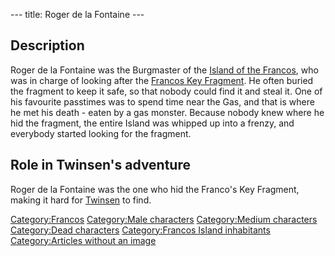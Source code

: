 ---
title: Roger de la Fontaine
---

{{Character|
Name=Roger de la Fontaine|
Image=DIVERS.gif|
Race=[[Franco]]|
Gender=Male|
Size=Medium|
Age=Dead}}

{{Quote|
Quote=Roger de la Fontaine, he was my brother. He was the local burgermaster you know, who was responsible for our fragment. Roger, he kept hiding the fragment somewhere without telling anyone, untill the accident...Pity he was eaten by a monster from the gas.|
Character=[[Roger de la Fontaine's brother]]}}

==Description==
Roger de la Fontaine was the Burgmaster of the [[Island of the Francos]], who was in charge of looking after the [[Francos Key Fragment]]. He often buried the fragment to keep it safe, so that nobody could find it and steal it. One of his favourite passtimes was to spend time near the Gas, and that is where he met his death - eaten by a gas monster. Because nobody knew where he hid the fragment, the entire Island was whipped up into a frenzy, and everybody started looking for the fragment.

==Role in Twinsen's adventure==
Roger de la Fontaine was the one who hid the Franco's Key Fragment, making it hard for [[Twinsen]] to find.

[[Category:Francos]]
[[Category:Male characters]]
[[Category:Medium characters]]
[[Category:Dead characters]]
[[Category:Francos Island inhabitants]]
[[Category:Articles without an image]]